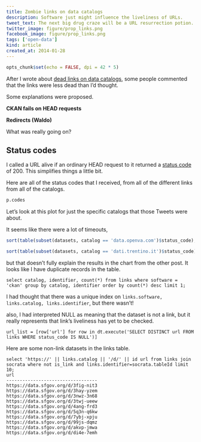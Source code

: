 ```yaml
---
title: Zombie links on data catalogs
description: Software just might influence the liveliness of URLs.
tweet_text: The next big drug craze will be a URL resurrection potion. http://thomaslevine.com/!/data-catalog-dead-links #opendata
twitter_image: figure/prop_links.png
facebook_image: figure/prop_links.png
tags: ['open-data']
kind: article
created_at: 2014-01-28
---
```

```r
opts_chunk$set(echo = FALSE, dpi = 42 * 5)
```
After I wrote about
[dead links on data catalogs](/!/dead-links-on-data-catalogs),
some people commented that the links were less dead than I'd thought.


Some explanations were proposed.

**CKAN fails on HEAD requests**

**Redirects (Waldo)**

What was really going on?

## Status codes
I called a URL alive if an ordinary HEAD request to it returned a
[status code](http://www.w3.org/Protocols/rfc2616/rfc2616-sec10.html) of 200.
This simplifies things a little bit.

Here are all of the status codes that I received, from all of the different
links from all of the catalogs.

```r
p.codes
```

Let's look at this plot for just the specific catalogs that those Tweets were
about.




It seems like there were a lot of timeouts,

```r
sort(table(subset(datasets, catalog == 'data.openva.com')$status_code), decreasing = T)[1:5]
```

```r
sort(table(subset(datasets, catalog == 'dati.trentino.it')$status_code), decreasing = T)[1:5]
```

but that doesn't fully explain the results in the chart from the other post.
It looks like I have duplicate records in the table.

    select catalog, identifier, count(*) from links where software = 'ckan' group by catalog, identifier order by count(*) desc limit 1;



I had thought that there was a unique index on
`links.software, links.catalog, links.identifier`,
but there wasn't!



also, I had interpreted NULL as meaning that the dataset is not a link,
but it really represents that link's liveliness has yet  to be checked.

    url_list = [row['url'] for row in dt.execute('SELECT DISTINCT url FROM links WHERE status_code IS NULL')]


Here are some non-link datasets in the links table.

    select 'https://' || links.catalog || '/d/' || id url from links join socrata where not is_link and links.identifier=socrata.tableId limit 10;                                                                         
    url                               
    ----------------------------------
    https://data.sfgov.org/d/3fig-nit3
    https://data.sfgov.org/d/3hay-yzem
    https://data.sfgov.org/d/3nwz-3n68
    https://data.sfgov.org/d/3twj-ueew
    https://data.sfgov.org/d/4ang-frd3
    https://data.sfgov.org/d/5q3n-q6kw
    https://data.sfgov.org/d/7ybj-xpju
    https://data.sfgov.org/d/99js-dqmz
    https://data.sfgov.org/d/akvp-jmwa
    https://data.sfgov.org/d/di4e-7emh
